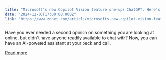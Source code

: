 ```yaml
---
title: "Microsoft's new Copilot Vision feature one-ups ChatGPT. Here's how to access it"
date: "2024-12-05T17:00:00.000Z"
link: "https://www.zdnet.com/article/microsofts-new-copilot-vision-feature-one-ups-chatgpt-heres-how-to-access-it/"
---
```


Have you ever needed a second opinion on something you are looking at online, but didn't have anyone readily available to chat with? Now, you can have an AI-powered assistant at your beck and call.

[Read more](https://www.zdnet.com/article/microsofts-new-copilot-vision-feature-one-ups-chatgpt-heres-how-to-access-it/)
